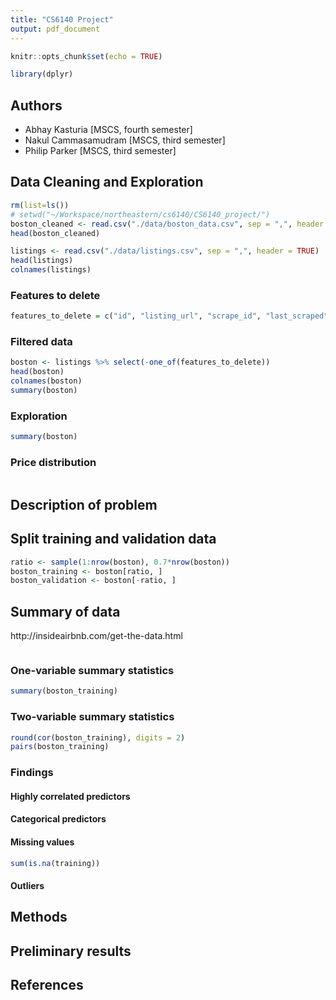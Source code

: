 ```yaml
---
title: "CS6140 Project"
output: pdf_document
---
```


```r
knitr::opts_chunk$set(echo = TRUE)

library(dplyr)
```

## Authors
- Abhay Kasturia [MSCS, fourth semester]
- Nakul Cammasamudram [MSCS, third semester]
- Philip Parker [MSCS, third semester]


## Data Cleaning and Exploration
```r
rm(list=ls())
# setwd("~/Workspace/northeastern/cs6140/CS6140_project/")
boston_cleaned <- read.csv("./data/boston_data.csv", sep = ",", header = TRUE)
head(boston_cleaned)
```

```r
listings <- read.csv("./data/listings.csv", sep = ",", header = TRUE)
head(listings)
colnames(listings)
```

### Features to delete 

```r
features_to_delete = c("id", "listing_url", "scrape_id", "last_scraped", "name", "summary", "space", "description", "experiences_offered", "neighborhood_overview", "notes", "transit", "access", "interaction", "house_rules", "thumbnail_url", "medium_url", "picture_url", "xl_picture_url", "host_id", "host_url", "host_name", "host_since", "host_location", "host_about", "host_response_time", "host_response_rate", "host_acceptance_rate", "host_thumbnail_url", "host_picture_url", "host_verifications", "host_has_profile_pic", "street", "neighbourhood_group_cleansed", "is_location_exact", "amenities", "calendar_updated", "has_availability", "availability_30", "availability_60", "availability_90", "availability_365", "calendar_last_scraped", "first_review", "last_review", "requires_license", "license", "jurisdiction_names", "require_guest_profile_picture", "require_guest_phone_verification", "host_neighbourhood", "neighbourhood", "neighbourhood_cleansed", "city", "state", "market", "smart_location", "country_code", "country", "latitude", "longitude", "maximum_nights", "review_scores_accuracy", "review_scores_cleanliness", "review_scores_checkin", "review_scores_communication", "review_scores_location", "review_scores_value", "square_feet", "weekly_price", "monthly_price", "security_deposit", "cleaning_fee", "extra_people", "host_total_listings_count", "calculated_host_listings_count", "host_listings_count")
```


### Filtered data
```r
boston <- listings %>% select(-one_of(features_to_delete))
head(boston)
colnames(boston)
summary(boston)
```

### Exploration
```r
summary(boston)
```

### Price distribution
```r

```


## Description of problem


## Split training and validation data
```r
ratio <- sample(1:nrow(boston), 0.7*nrow(boston))
boston_training <- boston[ratio, ]
boston_validation <- boston[-ratio, ]
```

## Summary of data
http://insideairbnb.com/get-the-data.html

```r
```

### One-variable summary statistics
```r
summary(boston_training)
```


### Two-variable summary statistics
```r
round(cor(boston_training), digits = 2)
pairs(boston_training)
```

### Findings
#### Highly correlated predictors

#### Categorical predictors

#### Missing values
```r
sum(is.na(training))
```


#### Outliers
 

## Methods


## Preliminary results


## References



